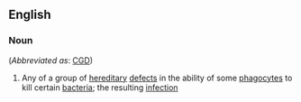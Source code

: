 ==English==

===Noun===
{{wikipedia}}
{{en-noun|head=[[chronic]] [[granulomatous]] [[disease]]}} (''Abbreviated as'': [[CGD]])

# {{label|en|medicine}} Any of a group of [[hereditary]] [[defect]]s in the ability of some [[phagocyte]]s to kill certain [[bacteria]]; the resulting [[infection]]